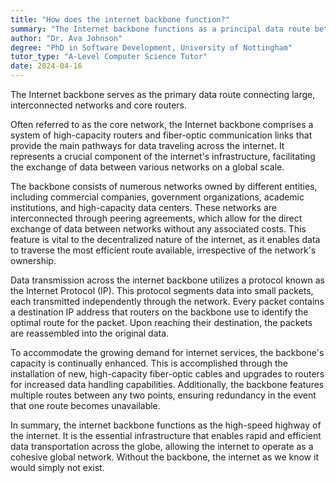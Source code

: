 ```yaml
---
title: "How does the internet backbone function?"
summary: "The Internet backbone functions as a principal data route between large, interconnected networks and core routers."
author: "Dr. Ava Johnson"
degree: "PhD in Software Development, University of Nottingham"
tutor_type: "A-Level Computer Science Tutor"
date: 2024-04-16
---
```


The Internet backbone serves as the primary data route connecting large, interconnected networks and core routers.

Often referred to as the core network, the Internet backbone comprises a system of high-capacity routers and fiber-optic communication links that provide the main pathways for data traveling across the internet. It represents a crucial component of the internet's infrastructure, facilitating the exchange of data between various networks on a global scale.

The backbone consists of numerous networks owned by different entities, including commercial companies, government organizations, academic institutions, and high-capacity data centers. These networks are interconnected through peering agreements, which allow for the direct exchange of data between networks without any associated costs. This feature is vital to the decentralized nature of the internet, as it enables data to traverse the most efficient route available, irrespective of the network's ownership.

Data transmission across the internet backbone utilizes a protocol known as the Internet Protocol (IP). This protocol segments data into small packets, each transmitted independently through the network. Every packet contains a destination IP address that routers on the backbone use to identify the optimal route for the packet. Upon reaching their destination, the packets are reassembled into the original data.

To accommodate the growing demand for internet services, the backbone's capacity is continually enhanced. This is accomplished through the installation of new, high-capacity fiber-optic cables and upgrades to routers for increased data handling capabilities. Additionally, the backbone features multiple routes between any two points, ensuring redundancy in the event that one route becomes unavailable.

In summary, the internet backbone functions as the high-speed highway of the internet. It is the essential infrastructure that enables rapid and efficient data transportation across the globe, allowing the internet to operate as a cohesive global network. Without the backbone, the internet as we know it would simply not exist.
    